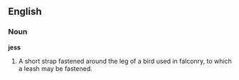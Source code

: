 ==English==

===Noun===

'''jess'''

#A short strap fastened around the leg of a bird used in falconry, to which a leash may be fastened.